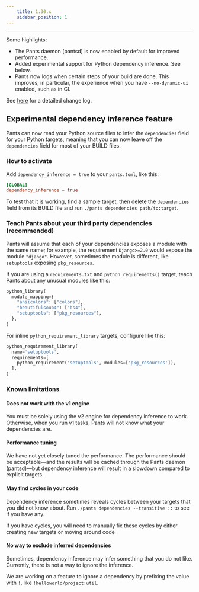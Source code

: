 ```yaml
---
    title: 1.30.x
    sidebar_position: 1
---
```


---

Some highlights:

- The Pants daemon (pantsd) is now enabled by default for improved performance.
- Added experimental support for Python dependency inference. See below.
- Pants now logs when certain steps of your build are done. This improves, in particular, the experience when you have `--no-dynamic-ui` enabled, such as in CI.

See [here](https://github.com/pantsbuild/pants/blob/master/src/python/pants/notes/1.30.x.rst) for a detailed change log.

## Experimental dependency inference feature

Pants can now read your Python source files to infer the `dependencies` field for your Python targets, meaning that you can now leave off the `dependencies` field for most of your BUILD files.

### How to activate

Add `dependency_inference = true` to your `pants.toml`, like this:

```toml title="pants.toml"
[GLOBAL]
dependency_inference = true
```

To test that it is working, find a sample target, then delete the `dependencies` field from its BUILD file and run `./pants dependencies path/to:target`.

### Teach Pants about your third party dependencies (recommended)

Pants will assume that each of your dependencies exposes a module with the same name; for example, the requirement `Django>=2.0` would expose the module `"django"`. However, sometimes the module is different, like `setuptools` exposing `pkg_resources`.

If you are using a `requirements.txt` and `python_requirements()` target, teach Pants about any unusual modules like this:

```python title="3rdparty/BUILD"
python_library(
  module_mapping={
    "ansicolors": ["colors"],
    "beautifulsoup4": ["bs4"],
    "setuptools": ["pkg_resources"],
  },
)
```

For inline `python_requirement_library` targets, configure like this:

```python title="3rdparty/BUILD"
python_requirement_library(
  name='setuptools',
  requirements=[
    python_requirement('setuptools', modules=['pkg_resources']),
  ],
)
```

### Known limitations

#### Does not work with the v1 engine

You must be solely using the v2 engine for dependency inference to work. Otherwise, when you run v1 tasks, Pants will not know what your dependencies are.

#### Performance tuning

We have not yet closely tuned the performance. The performance should be acceptable—and the results will be cached through the Pants daemon (pantsd)—but dependency inference will result in a slowdown compared to explicit targets.

#### May find cycles in your code

Dependency inference sometimes reveals cycles between your targets that you did not know about. Run `./pants dependencies --transitive ::` to see if you have any.

If you have cycles, you will need to manually fix these cycles by either creating new targets or moving around code

#### No way to exclude inferred dependencies

Sometimes, dependency inference may infer something that you do not like. Currently, there is not a way to ignore the inference.

We are working on a feature to ignore a dependency by prefixing the value with `!`, like `!helloworld/project:util`.
